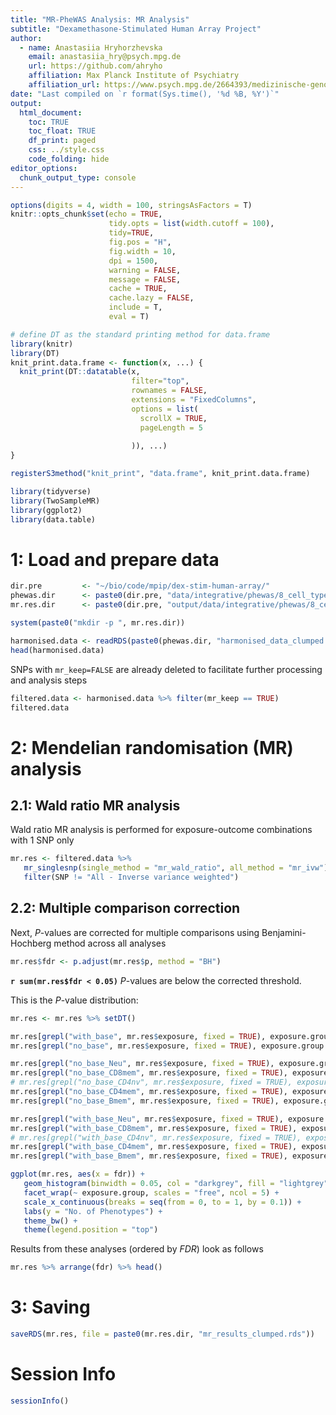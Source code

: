 ```yaml
---
title: "MR-PheWAS Analysis: MR Analysis"
subtitle: "Dexamethasone-Stimulated Human Array Project"
author: 
  - name: Anastasiia Hryhorzhevska
    email: anastasiia_hry@psych.mpg.de
    url: https://github.com/ahryho
    affiliation: Max Planck Institute of Psychiatry
    affiliation_url: https://www.psych.mpg.de/2664393/medizinische-genomforschung
date: "Last compiled on `r format(Sys.time(), '%d %B, %Y')`"
output:
  html_document:
    toc: TRUE
    toc_float: TRUE
    df_print: paged
    css: ../style.css
    code_folding: hide
editor_options: 
  chunk_output_type: console
---
```


```r
options(digits = 4, width = 100, stringsAsFactors = T)
knitr::opts_chunk$set(echo = TRUE,
                      tidy.opts = list(width.cutoff = 100),
                      tidy=TRUE,
                      fig.pos = "H",
                      fig.width = 10,
                      dpi = 1500,
                      warning = FALSE, 
                      message = FALSE, 
                      cache = TRUE, 
                      cache.lazy = FALSE,
                      include = T,
                      eval = T)

# define DT as the standard printing method for data.frame
library(knitr)
library(DT)
knit_print.data.frame <- function(x, ...) {
  knit_print(DT::datatable(x,
                           filter="top",
                           rownames = FALSE,
                           extensions = "FixedColumns",
                           options = list(
                             scrollX = TRUE,
                             pageLength = 5
                             
                           )), ...)
}

registerS3method("knit_print", "data.frame", knit_print.data.frame)
```

```r
library(tidyverse)
library(TwoSampleMR)
library(ggplot2)
library(data.table)
```

# 1: Load and prepare data

```r
dir.pre         <- "~/bio/code/mpip/dex-stim-human-array/"
phewas.dir      <- paste0(dir.pre, "data/integrative/phewas/8_cell_type_groups/")
mr.res.dir      <- paste0(dir.pre, "output/data/integrative/phewas/8_cell_type_groups/")

system(paste0("mkdir -p ", mr.res.dir))
```

```r
harmonised.data <- readRDS(paste0(phewas.dir, "harmonised_data_clumped.rds"))
head(harmonised.data)
```

SNPs with `mr_keep=FALSE` are already deleted to facilitate further processing and analysis steps

```r
filtered.data <- harmonised.data %>% filter(mr_keep == TRUE)
filtered.data
```

# 2: Mendelian randomisation (MR) analysis

## 2.1: Wald ratio MR analysis

Wald ratio MR analysis is performed for exposure-outcome combinations with 1 SNP only

```r
mr.res <- filtered.data %>%
   mr_singlesnp(single_method = "mr_wald_ratio", all_method = "mr_ivw") %>%
   filter(SNP != "All - Inverse variance weighted")
```

## 2.2: Multiple comparison correction

Next, *P*-values are corrected for multiple comparisons using Benjamini-Hochberg method across all analyses

```r
mr.res$fdr <- p.adjust(mr.res$p, method = "BH")
```

**`r sum(mr.res$fdr < 0.05)`** *P*-values are below the corrected threshold.

This is the *P*-value distribution:
```r
mr.res <- mr.res %>% setDT()

mr.res[grepl("with_base", mr.res$exposure, fixed = TRUE), exposure.group := "base_dex"]
mr.res[grepl("no_base", mr.res$exposure, fixed = TRUE), exposure.group := "dex"]

mr.res[grepl("no_base_Neu", mr.res$exposure, fixed = TRUE), exposure.group := "no_base_Neu"]
mr.res[grepl("no_base_CD8mem", mr.res$exposure, fixed = TRUE), exposure.group := "no_base_CD8mem"]
# mr.res[grepl("no_base_CD4nv", mr.res$exposure, fixed = TRUE), exposure.group := "no_base_CD4nv"]
mr.res[grepl("no_base_CD4mem", mr.res$exposure, fixed = TRUE), exposure.group := "no_base_CD4mem"]
mr.res[grepl("no_base_Bmem", mr.res$exposure, fixed = TRUE), exposure.group := "no_base_Bmem"]

mr.res[grepl("with_base_Neu", mr.res$exposure, fixed = TRUE), exposure.group := "with_base_Neu"]
mr.res[grepl("with_base_CD8mem", mr.res$exposure, fixed = TRUE), exposure.group := "with_base_CD8mem"]
# mr.res[grepl("with_base_CD4nv", mr.res$exposure, fixed = TRUE), exposure.group := "with_base_CD4nv"]
mr.res[grepl("with_base_CD4mem", mr.res$exposure, fixed = TRUE), exposure.group := "with_base_CD4mem"]
mr.res[grepl("with_base_Bmem", mr.res$exposure, fixed = TRUE), exposure.group := "with_base_Bmem"]

ggplot(mr.res, aes(x = fdr)) +
   geom_histogram(binwidth = 0.05, col = "darkgrey", fill = "lightgrey", alpha = 0.9) +
   facet_wrap(~ exposure.group, scales = "free", ncol = 5) +
   scale_x_continuous(breaks = seq(from = 0, to = 1, by = 0.1)) +
   labs(y = "No. of Phenotypes") +
   theme_bw() +
   theme(legend.position = "top")
```

Results from these analyses (ordered by *FDR*) look as follows

```r
mr.res %>% arrange(fdr) %>% head()
```

# 3: Saving

```r
saveRDS(mr.res, file = paste0(mr.res.dir, "mr_results_clumped.rds"))
```

# Session Info

```r
sessionInfo()
```

